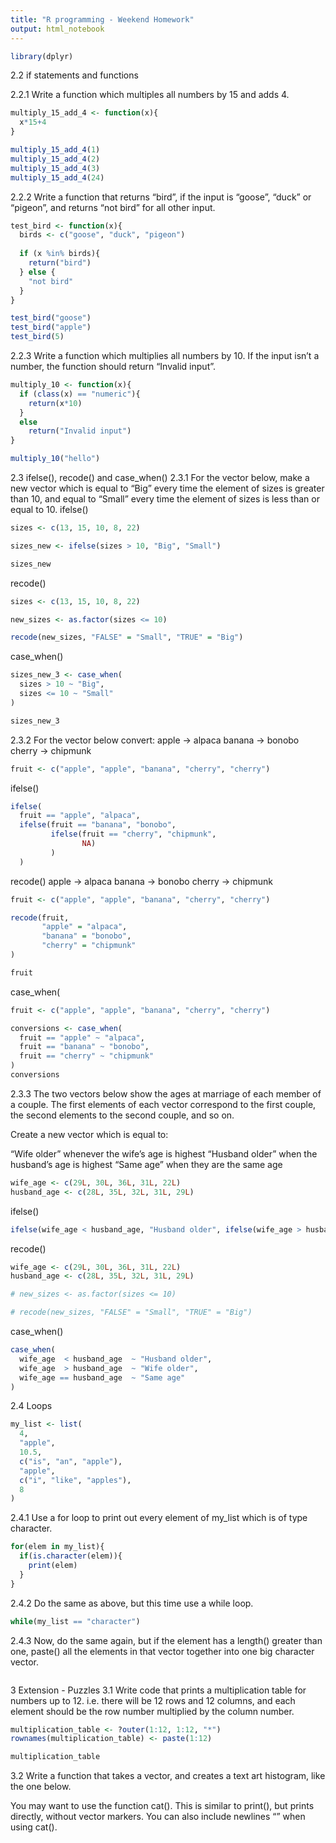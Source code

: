 ```yaml
---
title: "R programming - Weekend Homework"
output: html_notebook
---
```


```r
library(dplyr)
```

2.2 if statements and functions

2.2.1
Write a function which multiples all numbers by 15 and adds 4.
```r
multiply_15_add_4 <- function(x){
  x*15+4
}

multiply_15_add_4(1)
multiply_15_add_4(2)
multiply_15_add_4(3)
multiply_15_add_4(24)
```
2.2.2
Write a function that returns “bird”, if the input is “goose”, “duck” or “pigeon”, and returns “not bird” for all other input.
```r


test_bird <- function(x){
  birds <- c("goose", "duck", "pigeon")
  
  if (x %in% birds){
    return("bird")
  } else {
    "not bird"
  }
}

test_bird("goose")
test_bird("apple")
test_bird(5)


```
2.2.3
Write a function which multiplies all numbers by 10. If the input isn’t a number, the function should return “Invalid input”.
```r
multiply_10 <- function(x){
  if (class(x) == "numeric"){
    return(x*10)
  }
  else
    return("Invalid input")
}

multiply_10("hello")
```
2.3 ifelse(), recode() and case_when()
2.3.1
For the vector below, make a new vector which is equal to “Big” every time the element of sizes is greater than 10, and equal to “Small” every time the element of sizes is less than or equal to 10.
ifelse()
```r
sizes <- c(13, 15, 10, 8, 22)
```

```r
sizes_new <- ifelse(sizes > 10, "Big", "Small")

sizes_new
```
recode()
```r

sizes <- c(13, 15, 10, 8, 22)

new_sizes <- as.factor(sizes <= 10)

recode(new_sizes, "FALSE" = "Small", "TRUE" = "Big")
```
case_when()
```r
sizes_new_3 <- case_when(
  sizes > 10 ~ "Big",
  sizes <= 10 ~ "Small"
)

sizes_new_3
```

2.3.2
For the vector below convert:
apple → alpaca
banana → bonobo
cherry → chipmunk
```r
fruit <- c("apple", "apple", "banana", "cherry", "cherry")
```
ifelse()
```r
ifelse(
  fruit == "apple", "alpaca",
  ifelse(fruit == "banana", "bonobo",
         ifelse(fruit == "cherry", "chipmunk",
                NA)
         )
  )
```
recode()
apple → alpaca
banana → bonobo
cherry → chipmunk
```r
fruit <- c("apple", "apple", "banana", "cherry", "cherry")

recode(fruit,
       "apple" = "alpaca", 
       "banana" = "bonobo", 
       "cherry" = "chipmunk"
)

fruit
```
case_when(
```r
fruit <- c("apple", "apple", "banana", "cherry", "cherry")

conversions <- case_when(
  fruit == "apple" ~ "alpaca",
  fruit == "banana" ~ "bonobo",
  fruit == "cherry" ~ "chipmunk"
)
conversions
```
2.3.3
The two vectors below show the ages at marriage of each member of a couple. The first elements of each vector correspond to the first couple, the second elements to the second couple, and so on.

Create a new vector which is equal to:

“Wife older” whenever the wife’s age is highest “Husband older” when the husband’s age is highest “Same age” when they are the same age
```r
wife_age <- c(29L, 30L, 36L, 31L, 22L)
husband_age <- c(28L, 35L, 32L, 31L, 29L)
```
ifelse()
```r
ifelse(wife_age < husband_age, "Husband older", ifelse(wife_age > husband_age, "Wife Older", "Same age"))
```
recode()
```r
wife_age <- c(29L, 30L, 36L, 31L, 22L)
husband_age <- c(28L, 35L, 32L, 31L, 29L)

# new_sizes <- as.factor(sizes <= 10)

# recode(new_sizes, "FALSE" = "Small", "TRUE" = "Big")
```
case_when()
```r
case_when(
  wife_age  < husband_age  ~ "Husband older",
  wife_age  > husband_age  ~ "Wife older",
  wife_age == husband_age  ~ "Same age"
)
```
2.4 Loops
```r
my_list <- list(
  4,
  "apple",
  10.5,
  c("is", "an", "apple"),
  "apple",
  c("i", "like", "apples"),
  8
)
```
2.4.1
Use a for loop to print out every element of my_list which is of type character.
```r
for(elem in my_list){
  if(is.character(elem)){
    print(elem)
  }
} 

```

2.4.2
Do the same as above, but this time use a while loop.
```r
while(my_list == "character")
```

2.4.3
Now, do the same again, but if the element has a length() greater than one, paste() all the elements in that vector together into one big character vector.
```r

```


3 Extension - Puzzles
3.1
Write code that prints a multiplication table for numbers up to 12. i.e. there will be 12 rows and 12 columns, and each element should be the row number multiplied by the column number.

```r
multiplication_table <- ?outer(1:12, 1:12, "*")
rownames(multiplication_table) <- paste(1:12)

multiplication_table
```
3.2
Write a function that takes a vector, and creates a text art histogram, like the one below.

You may want to use the function cat(). This is similar to print(), but prints directly, without vector markers. You can also include newlines "\n" when using cat().
```r

```















